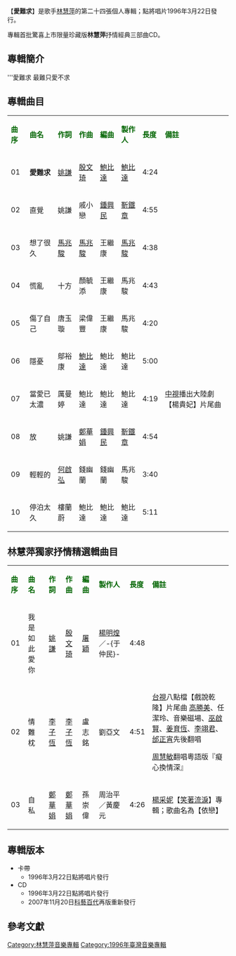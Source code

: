{{Otheruses|subject=台灣歌手林慧萍的音樂專輯|other=其他同名作品|愛難求 (消歧義)}}
{{Multiple issues|
{{unreferenced|time=2014-01-16T14:29:20+00:00}}
{{Copy edit|time=2020-08-09T23:48:58+00:00}}
}}
{{Infobox album <!-- See Wikipedia:WikiProject_Albums -->
| name       = 愛難求
| type       = 專輯
| artist     = [[林慧萍|林慧萍]]
| cover      = 
| released   = 1996年3月22日
| genre      = [[華語流行音樂|華語流行音樂]]
| length     = 46 分 04 秒
| label      = 點將唱片
<!-- 未知參數 | number     = DJCD-96110 -->
| producer   = [[鮑比達|鮑比達]]／[[馬兆駿|馬兆駿]]／[[靳鐵章|靳鐵章]]
| prev_title = [[風吹草動|風吹草動]]
| prev_year  = 1995 <!-- 5月 -->
| next_title = [[從不在乎|從不在乎]]
| next_year  = 1996 <!-- 11月 -->
}}
【'''愛難求'''】是歌手[[林慧萍|林慧萍]]的第二十四張個人專輯；點將唱片1996年3月22日發行。

專輯首批驚喜上市限量珍藏版'''林慧萍'''抒情經典三部曲CD。


==專輯簡介==
'''愛難求  最難只愛不求<br>


==專輯曲目==
{| class="wikitable"
|-
| <font color=darkgreen>'''曲序'''</font> || <font color=darkgreen>'''曲名'''</font> || <font color=darkgreen>'''作詞'''</font> || <font color=darkgreen>'''作曲'''</font> || <font color=darkgreen>'''編曲'''</font>||<font color=darkgreen>'''製作人'''</font> || <font color=darkgreen>'''長度'''</font>  || <font color=darkgreen>'''備註'''</font>
|-
| 01 || '''愛難求''' || [[姚謙|姚謙]] || [[殷文琦|殷文琦]] || [[鮑比達|鮑比達]] || [[鮑比達|鮑比達]] || 4:24 || 
|-
| 02 || 直覺 || 姚謙 || 戚小戀 || [[鍾興民|鍾興民]] || [[靳鐵章|靳鐵章]] || 4:55 || 
|-
| 03 || 想了很久 || [[馬兆駿|馬兆駿]] || [[馬兆駿|馬兆駿]] || 王繼康 || [[馬兆駿|馬兆駿]] || 4:38 || 
|-
| 04 || 慌亂 || 十方 || 顏毓添 || 王繼康 || 馬兆駿 || 4:43 ||
|-
| 05 || 傷了自己 || 唐玉璇 || 梁偉豐 || 王繼康 || 馬兆駿 || 4:20 || 
|-
| 06 || 隱憂 || 鄔裕康 || [[鮑比達|鮑比達]] || 鮑比達 || 鮑比達 || 5:00 || 
|-
| 07 || 當愛已太濃 || 厲曼婷 || 鮑比達 || 鮑比達 || 鮑比達 || 4:19 || [[中視|中視]]播出大陸劇【楊貴妃】片尾曲
|-
| 08 || 放 || 姚謙 || [[鄭華娟|鄭華娟]] || [[鍾興民|鍾興民]] || [[靳鐵章|靳鐵章]] || 4:54 || 
|-
| 09 || 輕輕的 || [[何啟弘|何啟弘]] || 錢幽蘭 || 錢幽蘭 || 馬兆駿 || 3:40 || 
|-
| 10 || 停泊太久 || 樓蘭蔚 || 鮑比達 || 鮑比達 || 鮑比達 || 5:11 || 
|}


==林慧萍獨家抒情精選輯曲目==
{| class="wikitable"
|-
| <font color=darkgreen>'''曲序'''</font> || <font color=darkgreen>'''曲名'''</font> || <font color=darkgreen>'''作詞'''</font> || <font color=darkgreen>'''作曲'''</font> || <font color=darkgreen>'''編曲'''</font>||<font color=darkgreen>'''製作人'''</font> || <font color=darkgreen>'''長度'''</font>  || <font color=darkgreen>'''備註'''</font>
|-
| 01 || 我是如此愛你 || [[姚謙|姚謙]] || [[殷文琦|殷文琦]] || [[屠穎|屠穎]] || [[楊明煌|楊明煌]]／-{于仲民}- || 4:48 || 
|-
| 02 || 情難枕 || [[李子恆|李子恆]] || [[李子恆|李子恆]] || 盧志銘 || 劉亞文 || 4:51 ||  [[台視|台視]]八點檔【戲說乾隆】片尾曲
[[高勝美|高勝美]]、任潔玲、音樂磁場、[[巫啟賢|巫啟賢]]、[[姜育恆|姜育恆]]、[[李翊君|李翊君]]、[[邰正宵|邰正宵]]先後翻唱

[[周慧敏|周慧敏]]翻唱粵語版『癡心換情深』
|-
| 03 || 自私 || [[鄭華娟|鄭華娟]] || [[鄭華娟|鄭華娟]] || 孫崇偉 || 周治平／黃慶元 || 4:26 || [[楊采妮|楊采妮]]【[[笑著流淚|笑著流淚]]】專輯；歌曲名為【依戀】
|}

== 專輯版本 ==
*卡帶
**1996年3月22日點將唱片發行
*CD
**1996年3月22日點將唱片發行
**2007年11月20日[[科藝百代|科藝百代]]再版重新發行


==參考文獻==
{{reflist}}

[[Category:林慧萍音樂專輯|Category:林慧萍音樂專輯]]
[[Category:1996年臺灣音樂專輯|Category:1996年臺灣音樂專輯]]